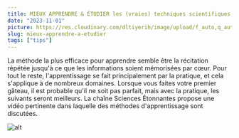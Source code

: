 ```yaml
---
title: MIEUX APPRENDRE & ÉTUDIER les (vraies) techniques scientifiques
date: "2023-11-01"
picture: https://res.cloudinary.com/dltiyerih/image/upload/f_auto,q_auto/231101-mieuxApprendre
slug: mieux-apprendre-a-etudier
tags: ["tips"]
---
```


<div className='flex flex-col justify-center items-center'>
<article>La méthode la plus efficace pour apprendre semble être la récitation répétée jusqu'à ce que les informations soient mémorisées par cœur. Pour tout le reste, l'apprentissage se fait principalement par la pratique, et cela s'applique à de nombreux domaines. Lorsque vous faites votre premier gâteau, il est probable qu'il ne soit pas parfait, mais avec la pratique, les suivants seront meilleurs. La chaîne Sciences Étonnantes propose une vidéo pertinente dans laquelle des méthodes d'apprentissage sont discutées.</article>

<Link href='https://www.youtube.com/watch?v=RVB3PBPxMWg' target='_blank'>

![alt](https://res.cloudinary.com/dltiyerih/image/upload/f_auto,q_auto/231101-mieuxApprendre "Screenshot miniature YouTube")

</Link>

</div>
